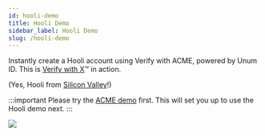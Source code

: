 ```yaml
---
id: hooli-demo
title: Hooli Demo
sidebar_label: Hooli Demo
slug: /hooli-demo
---
```


Instantly create a Hooli account using Verify with ACME, powered by Unum ID. This is 
[Verify with X](https://www.unum.id/solutions/verify-with-x)&trade; in action.

(Yes, Hooli from [Silicon Valley](https://www.hbo.com/silicon-valley)!)

:::important
Please try the [ACME demo](/acme-demo) first. This will set you up to use the Hooli demo next.
:::

![](/img/hooli-demo.png)
